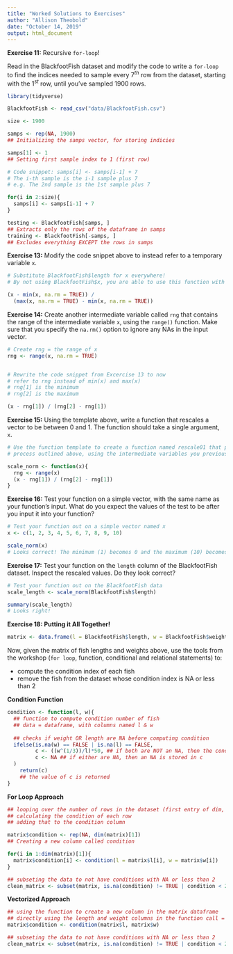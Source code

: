 ```yaml
---
title: "Worked Solutions to Exercises"
author: "Allison Theobold"
date: "October 14, 2019"
output: html_document
---
```



__Exercise 11:__ Recursive `for-loop`!  

Read in the BlackfootFish dataset and modify the code to write a `for-loop` to 
find the indices needed to sample every $7^{th}$ row from the dataset, starting 
with the $1^{st}$ row, until you've sampled 1900 rows. 

\vspace{0.5cm}

```r
library(tidyverse)

BlackfootFish <- read_csv("data/BlackfootFish.csv")

size <- 1900

samps <- rep(NA, 1900)
## Initializing the samps vector, for storing indicies

samps[1] <- 1
## Setting first sample index to 1 (first row)

# Code snippet: samps[i] <- samps[i-1] + 7  
# The i-th sample is the i-1 sample plus 7 
# e.g. The 2nd sample is the 1st sample plus 7

for(i in 2:size){
  samps[i] <- samps[i-1] + 7
}

testing <- BlackfootFish[samps, ]
## Extracts only the rows of the dataframe in samps
training <- BlackfootFish[-samps, ]
## Excludes everything EXCEPT the rows in samps
```


__Exercise 13:__ Modify the code snippet above to instead refer to a temporary 
variable `x`.    

\vspace{0.25cm}

```r
# Substitute BlackfootFish$length for x everywhere! 
# By not using BlackfootFish$x, you are able to use this function with ANY dataset 

(x - min(x, na.rm = TRUE)) / 
  (max(x, na.rm = TRUE) - min(x, na.rm = TRUE))

```


__Exercise 14:__ Create another intermediate variable called `rng` that contains 
the range of the intermediate variable `x`, using the `range()` function. Make 
sure that you specify the `na.rm()` option to ignore any NAs in the input vector. 

\vspace{0.25cm}

```r
# Create rng = the range of x 
rng <- range(x, na.rm = TRUE)


# Rewrite the code snippet from Excercise 13 to now 
# refer to rng instead of min(x) and max(x)
# rng[1] is the minimum 
# rng[2] is the maximum 

(x - rng[1]) / (rng[2] - rng[1])

```


__Exercise 15:__ Using the template above, write a function that rescales a 
vector to be between 0 and 1. The function should take a single argument, `x`.   

\vspace{0.25cm}

```r
# Use the function template to create a function named rescale01 that perfoms the 
# process outlined above, using the intermediate variables you previously defined

scale_norm <- function(x){
  rng <- range(x)
  (x - rng[1]) / (rng[2] - rng[1])
}

```


__Exercise 16:__ Test your function on a simple vector, with the same name as 
your function's input. What do you expect the values of the test to be after you
input it into your function? 

\vspace{0.25cm}

```r
# Test your function out on a simple vector named x
x <- c(1, 2, 3, 4, 5, 6, 7, 8, 9, 10)

scale_norm(x)
# Looks correct! The minimum (1) becomes 0 and the maximum (10) becomes 1. 
```


__Exercise 17:__ Test your function on the `length` column of the BlackfootFish 
dataset. Inspect the rescaled values. Do they look correct?  

\vspace{0.25cm}

```r

# Test your function out on the BlackfootFish data
scale_length <- scale_norm(BlackfootFish$length)

summary(scale_length)
# Looks right! 
```


__Exercise 18: Putting it All Together!__

```r

matrix <- data.frame(l = BlackfootFish$length, w = BlackfootFish$weight)

```

\vspace{0.5cm}

Now, given the matrix of fish lengths and weights above, use the tools from the 
workshop (`for loop`, function, conditional and relational statements) to:  

* compute the condition index of each fish 
* remove the fish from the dataset whose condition index is NA or less than 2


__Condition Function__

```r
condition <- function(l, w){
  ## function to compute condition number of fish 
  ## data = dataframe, with columns named l & w  
  
  ## checks if weight OR length are NA before computing condition
  ifelse(is.na(w) == FALSE | is.na(l) == FALSE, 
         c <- ((w^(1/3))/l)*50, ## if both are NOT an NA, then the condition is calculated and stored in c
         c <- NA ## if either are NA, then an NA is stored in c
  )
    return(c)
    ## the value of c is returned
}
```


__For Loop Approach__ 

```r
## looping over the number of rows in the dataset (first entry of dim, e.g. dim[1]) 
## calculating the condition of each row 
## adding that to the condition column 

matrix$condition <- rep(NA, dim(matrix)[1])
## Creating a new column called condition

for(i in 1:dim(matrix)[1]){
  matrix$condition[i] <- condition(l = matrix$l[i], w = matrix$w[i])
}

## subseting the data to not have conditions with NA or less than 2
clean_matrix <- subset(matrix, is.na(condition) != TRUE | condition < 2)

```


__Vectorized Approach__ 

```r
## using the function to create a new column in the matrix dataframe
## directly using the length and weight columns in the function call = vectorized!
matrix$condition <- condition(matrix$l, matrix$w)

## subseting the data to not have conditions with NA or less than 2
clean_matrix <- subset(matrix, is.na(condition) != TRUE | condition < 2)

```


